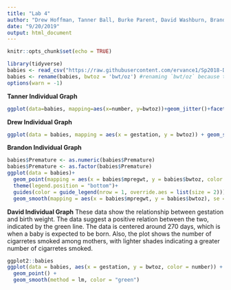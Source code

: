 ---
title: "Lab 4"
author: "Drew Hoffman, Tanner Ball, Burke Parent, David Washburn, Brandon Nelsen"
date: "9/20/2019"
output: html_document
---

```{r setup, include=FALSE}
knitr::opts_chunk$set(echo = TRUE)
```

```{r include = FALSE}
library(tidyverse)
babies <- read_csv("https://raw.githubusercontent.com/ervance1/Sp2018-Data-Science-repo/master/babies2a.dat")
babies <- rename(babies, bwtoz = 'bwt/oz') #renaming `bwt/oz` because the "/" sign requires special care
options(warn = -1)
```

**Tanner Individual Graph**
```{r}
ggplot(data=babies, mapping=aes(x=number, y=bwtoz))+geom_jitter()+facet_wrap(~ Premature)
```

**Drew Individual Graph**

```{r}
ggplot(data = babies, mapping = aes(x = gestation, y = bwtoz)) + geom_smooth(se = FALSE) + facet_wrap(~smoke)
```

**Brandon Individual Graph**
```{r}
babies$Premature <- as.numeric(babies$Premature)
babies$Premature <- as.factor(babies$Premature)
ggplot(data = babies)+
  geom_point(mapping = aes(x = babies$mpregwt, y = babies$bwtoz, color = babies$Premature))+
  theme(legend.position = "bottom")+
  guides(color = guide_legend(nrow = 1, override.aes = list(size = 2)))+
  geom_smooth(mapping = aes(x = babies$mpregwt, y = babies$bwtoz), se = FALSE, method = 'lm', color = "black")
```

**David Individual Graph**
These data show the relationship between gestation and birth weight. The data suggest a positive relation between the two, indicated by the green line. The data is centered around 270 days, which is when a baby is expected to be born. Also, the plot shows the number of cigarretes smoked among mothers, with lighter shades indicating a greater number of cigarretes smoked. 
```{r}
ggplot2::babies
ggplot(data = babies, aes(x = gestation, y = bwtoz, color = number)) +
  geom_point() +
  geom_smooth(method = lm, color = "green")
```